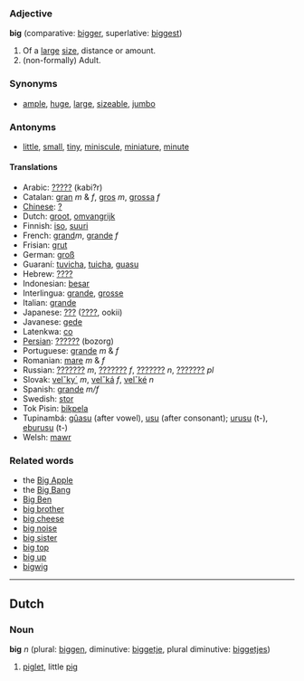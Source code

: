 ===Adjective===
'''big''' (comparative: [[bigger]], superlative: [[biggest]])

#Of a [[large]] [[size]], distance or amount.
#(non-formally) Adult.

===Synonyms===
*[[ample]], [[huge]], [[large]], [[sizeable]], [[jumbo]]

===Antonyms===
*[[little]], [[small]], [[tiny]], [[miniscule]], [[miniature]], [[minute]]

====Translations====
*Arabic: [[?????]] (kabi?r)
*Catalan: [[gran]] ''m'' & ''f'', [[gros]] ''m'', [[grossa]] ''f''
*[[Chinese]]: [[?]]
*Dutch: [[groot]], [[omvangrijk]]
*Finnish: [[iso]], [[suuri]]
*French: [[grand]]''m'', [[grande]] ''f''
*Frisian: [[grut]]
*German: [[groß]]
*Guaraní: [[tuvicha]], [[tuicha]], [[guasu]]
*Hebrew: [[????]]
*Indonesian: [[besar]]
*Interlingua: [[grande]], [[grosse]]
*Italian: [[grande]]
*Japanese: [[???]] ([[????]], ookii)
*Javanese: [[gede]]
*Latenkwa: [[co]]
*[[Persian]]: [[??????]] (bozorg)
*Portuguese: [[grande]] ''m'' & ''f''
*Romanian: [[mare]] ''m'' & ''f''
*Russian: [[???????]] ''m'', [[???????]] ''f'', [[???????]] ''n'', [[???????]] ''pl''
*Slovak: [[velˇky´]] ''m'', [[velˇká]] ''f'', [[velˇké]] ''n''
*Spanish: [[grande]] ''m/f''
*Swedish: [[stor]]
*Tok Pisin: [[bikpela]]
*Tupinambá: [[gûasu]] (after vowel), [[usu]] (after consonant); [[urusu]] (t-), [[eburusu]] (t-)
*Welsh: [[mawr]]

===Related words===
*the [[Big Apple]]
*the [[Big Bang]]
*[[Big Ben]]
*[[big brother]] <!--which will include [[Big Brother]] -->
*[[big cheese]]
*[[big noise]]
*[[big sister]]
*[[big top]]
*[[big up]]
*[[bigwig]]

----
==Dutch==
===Noun===
'''big''' ''n'' (plural: [[biggen]], diminutive: [[biggetje]], plural diminutive: [[biggetjes]])

# [[piglet]], little [[pig]]